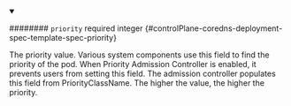 
<details className="config-field" data-expandable="false" open>
<summary>

######## `priority` <span className="config-field-required" data-required="false">required</span> <span className="config-field-type">integer</span> <span className="config-field-default"></span> <span className="config-field-enum"></span> {#controlPlane-coredns-deployment-spec-template-spec-priority}

The priority value. Various system components use this field to find the
priority of the pod. When Priority Admission Controller is enabled, it
prevents users from setting this field. The admission controller populates
this field from PriorityClassName.
The higher the value, the higher the priority.

</summary>



</details>

